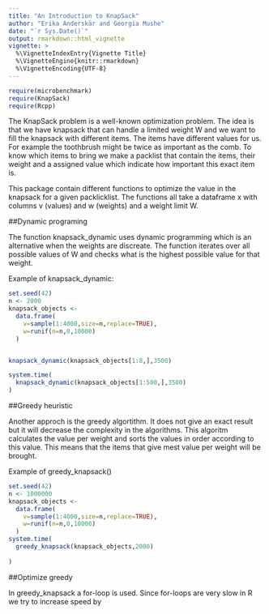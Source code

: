 ```yaml
---
title: "An Introduction to KnapSack"
author: "Erika Anderskär and Georgia Mushe"
date: "`r Sys.Date()`"
output: rmarkdown::html_vignette
vignette: >
  %\VignetteIndexEntry{Vignette Title}
  %\VignetteEngine{knitr::rmarkdown}
  %\VignetteEncoding{UTF-8}
---
```


```r
require(microbenchmark)
require(KnapSack)
require(Rcpp)
```

The KnapSack problem is a well-known optimization problem. The idea is that we have knapsack that can handle a limited weight W and we want to fill the knapsack with different items. The items have different values for us. For example the toothbrush might be twice as important as the comb. To know which items to bring we make a packlist that contain the items, their weight and a assigned value which indicate how important this exact item is. 

This package contain different functions to optimize the value in the knapsack for a given packlicklist. The functions all take a dataframe x with columns v (values) and w (weights) and a weight limit W.

##Dynamic programing

The function knapsack_dynamic uses dynamic programming which is an alternative when the weights are discreate. The function iterates over all possible values of W and checks what is the highest possible value for that weight. 

Example of knapsack_dynamic:

```r
set.seed(42)
n <- 2000
knapsack_objects <-
  data.frame(
    v=sample(1:4000,size=n,replace=TRUE),
    w=runif(n=n,0,10000)
  )


knapsack_dynamic(knapsack_objects[1:8,],3500)

```

```r
system.time(
  knapsack_dynamic(knapsack_objects[1:500,],3500)
)

```

##Greedy heuristic

Another approch is the greedy algortithm. It does not give an exact result but it will decrease the complexity in the algorithms. This algoritm calculates the value per weight and sorts the values in order according to this value. This means that the items that give mest value per weight will be brought. 

Example of greedy_knapsack()
```r
set.seed(42)
n <- 1000000
knapsack_objects <-
  data.frame(
    v=sample(1:4000,size=n,replace=TRUE),
    w=runif(n=n,0,10000)
  )
system.time(
  greedy_knapsack(knapsack_objects,2000)
  
)
```

##Optimize greedy

In greedy_knapsack a for-loop is used. Since  for-loops are very slow in R we try to increase speed by 

